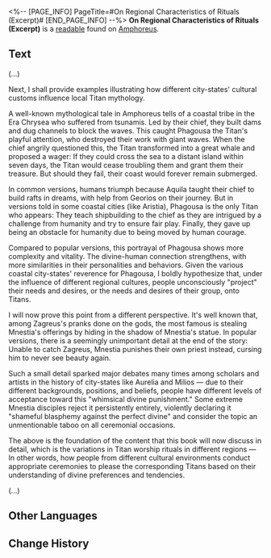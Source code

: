 <%-- [PAGE_INFO]
PageTitle=#On Regional Characteristics of Rituals (Excerpt)#
[END_PAGE_INFO] --%>
{{Readable Infobox
|id           = 504
|partIds      = 190828
|title        = 
|image        = Item On Regional Characteristics of Rituals (Excerpt).png
|world        = Amphoreus
|parts        = 1
|author       = <!--to be added-->
|description  = An excerpt from a Venerationist's work discussing the similarities and differences in Titan worship rituals across different regions of Amphoreus.
|part1        = On Regional Characteristics of Rituals (Excerpt)
|source1      = {{cx|Source missing}}
|characters   = 
|factions     = 
}}
'''On Regional Characteristics of Rituals (Excerpt)''' is a [[readable]] found on [[Amphoreus]].
<!--
==Location==
{{Map Embed|<map name>|<marker id>}}
-->
==Text==
(...)

Next, I shall provide examples illustrating how different city-states' cultural customs influence local Titan mythology.

A well-known mythological tale in Amphoreus tells of a coastal tribe in the Era Chrysea who suffered from tsunamis. Led by their chief, they built dams and dug channels to block the waves. This caught Phagousa the Titan's playful attention, who destroyed their work with giant waves. When the chief angrily questioned this, the Titan transformed into a great whale and proposed a wager: If they could cross the sea to a distant island within seven days, the Titan would cease troubling them and grant them their treasure. But should they fail, their coast would forever remain submerged.

In common versions, humans triumph because Aquila taught their chief to build rafts in dreams, with help from Georios on their journey. But in versions told in some coastal cities (like Aristia), Phagousa is the only Titan who appears: They teach shipbuilding to the chief as they are intrigued by a challenge from humanity and try to ensure fair play. Finally, they gave up being an obstacle for humanity due to being moved by human courage.

Compared to popular versions, this portrayal of Phagousa shows more complexity and vitality. The divine-human connection strengthens, with more similarities in their personalities and behaviors. Given the various coastal city-states' reverence for Phagousa, I boldly hypothesize that, under the influence of different regional cultures, people unconsciously "project" their needs and desires, or the needs and desires of their group, onto Titans.

I will now prove this point from a different perspective. It's well known that, among Zagreus's pranks done on the gods, the most famous is stealing Mnestia's offerings by hiding in the shadow of Mnestia's statue. In popular versions, there is a seemingly unimportant detail at the end of the story: Unable to catch Zagreus, Mnestia punishes their own priest instead, cursing him to never see beauty again.

Such a small detail sparked major debates many times among scholars and artists in the history of city-states like Aurelia and Milios &mdash; due to their different backgrounds, positions, and beliefs, people have different levels of acceptance toward this "whimsical divine punishment." Some extreme Mnestia disciples reject it persistently entirely, violently declaring it "shameful blasphemy against the perfect divine" and consider the topic an unmentionable taboo on all ceremonial occasions.

The above is the foundation of the content that this book will now discuss in detail, which is the variations in Titan worship rituals in different regions &mdash; In other words, how people from different cultural environments conduct appropriate ceremonies to please the corresponding Titans based on their understanding of divine preferences and tendencies.

(...)

<!--
==Trivia==
* 
-->
==Other Languages==
{{Other Languages
|en   = On Regional Characteristics of Rituals (Excerpt)
|zhs  = 论仪式的地域性特征（节选）
|zht  = 論儀式的地域性特徵（節選）
|ja   = 儀式の地域的特徴について（抜粋）
|ko   = 의식의 지역적 특징에 관하여(초록)
|es   = Características regionales de los rituales (extracto)
|fr   = Des caractéristiques régionales des rituels (Extrait)
|ru   = О региональных особенностях церемоний (выдержка)
|th   = ว่าด้วยพิธีกรรมแต่ละภูมิภาค (บทคัดสรร)
|vi   = Bàn Về Đặc Điểm Vùng Miền Của Nghi Thức (Đoạn Trích)
|de   = Über die regionalen Merkmale von Ritualen (Auszug)
|id   = Tentang Karakteristik Ritual Berdasarkan Wilayah (Kutipan)
|pt   = Características Regionais dos Rituais (Trecho)
}}

==Change History==
{{Change History|3.1}}